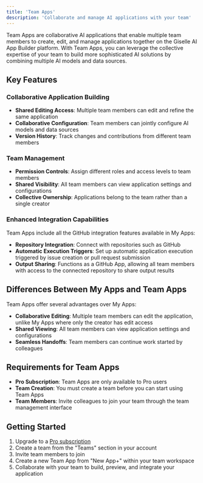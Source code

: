 ```yaml
---
title: 'Team Apps'
description: 'Collaborate and manage AI applications with your team'
---
```


Team Apps are collaborative AI applications that enable multiple team members to create, edit, and manage applications together on the Giselle AI App Builder platform. With Team Apps, you can leverage the collective expertise of your team to build more sophisticated AI solutions by combining multiple AI models and data sources.

## Key Features

### Collaborative Application Building

- **Shared Editing Access**: Multiple team members can edit and refine the same application
- **Collaborative Configuration**: Team members can jointly configure AI models and data sources
- **Version History**: Track changes and contributions from different team members

### Team Management

- **Permission Controls**: Assign different roles and access levels to team members
- **Shared Visibility**: All team members can view application settings and configurations
- **Collective Ownership**: Applications belong to the team rather than a single creator

### Enhanced Integration Capabilities

Team Apps include all the GitHub integration features available in My Apps:

- **Repository Integration**: Connect with repositories such as GitHub
- **Automatic Execution Triggers**: Set up automatic application execution triggered by issue creation or pull request submission
- **Output Sharing**: Functions as a GitHub App, allowing all team members with access to the connected repository to share output results

## Differences Between My Apps and Team Apps

Team Apps offer several advantages over My Apps:

- **Collaborative Editing**: Multiple team members can edit the application, unlike My Apps where only the creator has edit access
- **Shared Viewing**: All team members can view application settings and configurations
- **Seamless Handoffs**: Team members can continue work started by colleagues

## Requirements for Team Apps

- **Pro Subscription**: Team Apps are only available to Pro users
- **Team Creation**: You must create a team before you can start using Team Apps
- **Team Members**: Invite colleagues to join your team through the team management interface

## Getting Started

1. Upgrade to a [Pro subscription](https://studio.giselles.ai/pricing)
2. Create a team from the "Teams" section in your account
3. Invite team members to join
4. Create a new Team App from "New App+" within your team workspace
5. Collaborate with your team to build, preview, and integrate your application